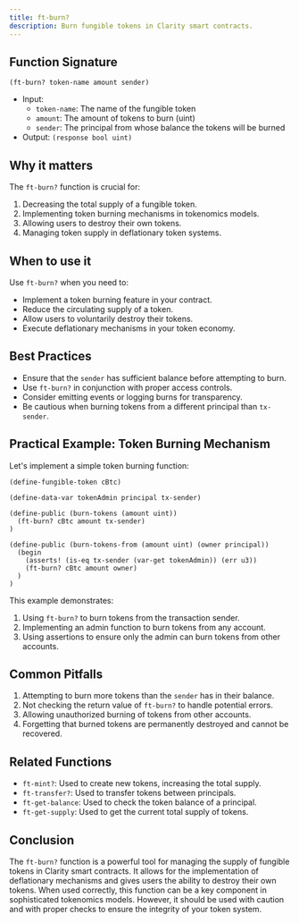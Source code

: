 ```yaml
---
title: ft-burn?
description: Burn fungible tokens in Clarity smart contracts.
---
```


## Function Signature

```clarity
(ft-burn? token-name amount sender)
```

- Input: 
  - `token-name`: The name of the fungible token
  - `amount`: The amount of tokens to burn (uint)
  - `sender`: The principal from whose balance the tokens will be burned
- Output: `(response bool uint)`

## Why it matters

The `ft-burn?` function is crucial for:

1. Decreasing the total supply of a fungible token.
2. Implementing token burning mechanisms in tokenomics models.
3. Allowing users to destroy their own tokens.
4. Managing token supply in deflationary token systems.

## When to use it

Use `ft-burn?` when you need to:

- Implement a token burning feature in your contract.
- Reduce the circulating supply of a token.
- Allow users to voluntarily destroy their tokens.
- Execute deflationary mechanisms in your token economy.

## Best Practices

- Ensure that the `sender` has sufficient balance before attempting to burn.
- Use `ft-burn?` in conjunction with proper access controls.
- Consider emitting events or logging burns for transparency.
- Be cautious when burning tokens from a different principal than `tx-sender`.

## Practical Example: Token Burning Mechanism

Let's implement a simple token burning function:

```clarity
(define-fungible-token cBtc)

(define-data-var tokenAdmin principal tx-sender)

(define-public (burn-tokens (amount uint))
  (ft-burn? cBtc amount tx-sender)
)

(define-public (burn-tokens-from (amount uint) (owner principal))
  (begin
    (asserts! (is-eq tx-sender (var-get tokenAdmin)) (err u3))
    (ft-burn? cBtc amount owner)
  )
)
```

This example demonstrates:
1. Using `ft-burn?` to burn tokens from the transaction sender.
2. Implementing an admin function to burn tokens from any account.
3. Using assertions to ensure only the admin can burn tokens from other accounts.

## Common Pitfalls

1. Attempting to burn more tokens than the `sender` has in their balance.
2. Not checking the return value of `ft-burn?` to handle potential errors.
3. Allowing unauthorized burning of tokens from other accounts.
4. Forgetting that burned tokens are permanently destroyed and cannot be recovered.

## Related Functions

- `ft-mint?`: Used to create new tokens, increasing the total supply.
- `ft-transfer?`: Used to transfer tokens between principals.
- `ft-get-balance`: Used to check the token balance of a principal.
- `ft-get-supply`: Used to get the current total supply of tokens.

## Conclusion

The `ft-burn?` function is a powerful tool for managing the supply of fungible tokens in Clarity smart contracts. It allows for the implementation of deflationary mechanisms and gives users the ability to destroy their own tokens. When used correctly, this function can be a key component in sophisticated tokenomics models. However, it should be used with caution and with proper checks to ensure the integrity of your token system.
